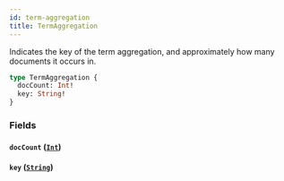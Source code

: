 ```yaml
---
id: term-aggregation
title: TermAggregation
---
```



Indicates the key of the term aggregation, and approximately how many documents it occurs in. 


```graphql
type TermAggregation {
  docCount: Int!
  key: String!
}
```


### Fields

#### `docCount` ([`Int`](/developers/demandhq-apis/storefront-api/graphql/reference/scalars/int))




#### `key` ([`String`](/developers/demandhq-apis/storefront-api/graphql/reference/scalars/string))






